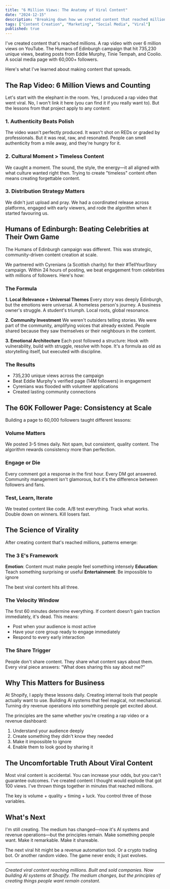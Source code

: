```yaml
---
title: "6 Million Views: The Anatomy of Viral Content"
date: "2024-12-15"
description: "Breaking down how we created content that reached millions, from a rap video with 6M+ views to beating celebrities on social media. The science and art of virality."
tags: ["Content Creation", "Marketing", "Social Media", "Viral"]
published: true
---
```


I've created content that's reached millions. A rap video with over 6 million views on YouTube. The Humans of Edinburgh campaign that hit 735,230 unique views, beating posts from Eddie Murphy, Tinie Tempah, and Coolio. A social media page with 60,000+ followers.

Here's what I've learned about making content that spreads.

## The Rap Video: 6 Million Views and Counting

Let's start with the elephant in the room. Yes, I produced a rap video that went viral. No, I won't link it here (you can find it if you really want to). But the lessons from that project apply to any content:

### 1. Authenticity Beats Polish
The video wasn't perfectly produced. It wasn't shot on REDs or graded by professionals. But it was real, raw, and resonated. People can smell authenticity from a mile away, and they're hungry for it.

### 2. Cultural Moment > Timeless Content
We caught a moment. The sound, the style, the energy—it all aligned with what culture wanted right then. Trying to create "timeless" content often means creating forgettable content.

### 3. Distribution Strategy Matters
We didn't just upload and pray. We had a coordinated release across platforms, engaged with early viewers, and rode the algorithm when it started favouring us.

## Humans of Edinburgh: Beating Celebrities at Their Own Game

The Humans of Edinburgh campaign was different. This was strategic, community-driven content creation at scale.

We partnered with Cyrenians (a Scottish charity) for their #TellYourStory campaign. Within 24 hours of posting, we beat engagement from celebrities with millions of followers. Here's how:

### The Formula

**1. Local Relevance + Universal Themes**
Every story was deeply Edinburgh, but the emotions were universal. A homeless person's journey. A business owner's struggle. A student's triumph. Local roots, global resonance.

**2. Community Investment**
We weren't outsiders telling stories. We were part of the community, amplifying voices that already existed. People shared because they saw themselves or their neighbours in the content.

**3. Emotional Architecture**
Each post followed a structure: Hook with vulnerability, build with struggle, resolve with hope. It's a formula as old as storytelling itself, but executed with discipline.

### The Results

- 735,230 unique views across the campaign
- Beat Eddie Murphy's verified page (14M followers) in engagement
- Cyrenians was flooded with volunteer applications
- Created lasting community connections

## The 60K Follower Page: Consistency at Scale

Building a page to 60,000 followers taught different lessons:

### Volume Matters
We posted 3-5 times daily. Not spam, but consistent, quality content. The algorithm rewards consistency more than perfection.

### Engage or Die
Every comment got a response in the first hour. Every DM got answered. Community management isn't glamorous, but it's the difference between followers and fans.

### Test, Learn, Iterate
We treated content like code. A/B test everything. Track what works. Double down on winners. Kill losers fast.

## The Science of Virality

After creating content that's reached millions, patterns emerge:

### The 3 E's Framework

**Emotion**: Content must make people feel something intensely
**Education**: Teach something surprising or useful
**Entertainment**: Be impossible to ignore

The best viral content hits all three.

### The Velocity Window

The first 60 minutes determine everything. If content doesn't gain traction immediately, it's dead. This means:
- Post when your audience is most active
- Have your core group ready to engage immediately
- Respond to every early interaction

### The Share Trigger

People don't share content. They share what content says about them. Every viral piece answers: "What does sharing this say about me?"

## Why This Matters for Business

At Shopify, I apply these lessons daily. Creating internal tools that people actually want to use. Building AI systems that feel magical, not mechanical. Turning dry revenue operations into something people get excited about.

The principles are the same whether you're creating a rap video or a revenue dashboard:
1. Understand your audience deeply
2. Create something they didn't know they needed
3. Make it impossible to ignore
4. Enable them to look good by sharing it

## The Uncomfortable Truth About Viral Content

Most viral content is accidental. You can increase your odds, but you can't guarantee outcomes. I've created content I thought would explode that got 100 views. I've thrown things together in minutes that reached millions.

The key is volume + quality + timing + luck. You control three of those variables.

## What's Next

I'm still creating. The medium has changed—now it's AI systems and revenue operations—but the principles remain. Make something people want. Make it remarkable. Make it shareable.

The next viral hit might be a revenue automation tool. Or a crypto trading bot. Or another random video. The game never ends; it just evolves.

---

*Created viral content reaching millions. Built and sold companies. Now building AI systems at Shopify. The medium changes, but the principles of creating things people want remain constant.*
